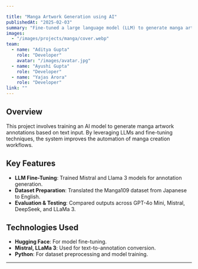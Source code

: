 ```yaml
---

title: "Manga Artwork Generation using AI"
publishedAt: "2025-02-03"
summary: "Fine-tuned a large language model (LLM) to generate manga artwork annotations from text descriptions."
images:
  - "/images/projects/manga/cover.webp"
team:
  - name: "Aditya Gupta"
    role: "Developer"
    avatar: "/images/avatar.jpg"
  - name: "Ayushi Gupta"
    role: "Developer"
  - name: "Yajas Arora"
    role: "Developer"
link: ""
---
```


## Overview

This project involves training an AI model to generate manga artwork annotations based on text input. By leveraging LLMs and fine-tuning techniques, the system improves the automation of manga creation workflows.

## Key Features

- **LLM Fine-Tuning**: Trained Mistral and Llama 3 models for annotation generation.
- **Dataset Preparation**: Translated the Manga109 dataset from Japanese to English.
- **Evaluation & Testing**: Compared outputs across GPT-4o Mini, Mistral, DeepSeek, and LLaMa 3.

## Technologies Used

- **Hugging Face**: For model fine-tuning.
- **Mistral, LLaMa 3**: Used for text-to-annotation conversion.
- **Python**: For dataset preprocessing and model training.

---
